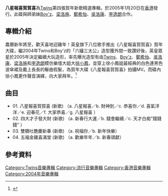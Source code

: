 {{Infobox album
| name       = 八星報喜賀賀喜
| type       = greatest
| artist     = [[Twins|Twins]]、[[Boy'z|Boy'z]]、[[梁洛施|梁洛施]]、[[鄭希怡|鄭希怡]]
| cover      = Twins 2005 CNYalbum.png
| released   = 2005年1月20日<ref name="sed">[https://itunes.apple.com/tw/album/ba-xing-bao-xi-he-he-xi-xin/id544241163?l=zh Twins作品推出]</ref>
| recorded   = 2004年
| genre      = [[粵語流行音樂|粵語流行音樂]]
| language   = [[粵語|粵語]]
| length     = 6分8秒
| label      = [[英皇娛樂|英皇娛樂]]
<!-- 未知參數 | number     = 1 -->
| producer   = [[伍樂城|伍樂城]]、[[林夕|林夕]]、[[鍾橋韜|鍾橋韜]]、[[蔡妙雪|蔡妙雪]]
| prev_title = 
| prev_year  = 
| next_title = 
| next_year  = 
}}
'''八星報喜賀賀喜'''為[[Twins|Twins]]第四張賀年新歌精選專輯，於2005年1月20日在[[香港|香港]]發行。此碟與師弟妹[[Boy'z|Boy'z]]、[[梁洛施|梁洛施]]、[[鄭希怡|鄭希怡]]、[[吳浩康|吳浩康]]、[[李逸朗|李逸朗]]合作。

== 專輯介紹 ==
農曆新年將至，歡天喜地迎雞年！英皇旗下八位歌手推出《八星報喜賀賀喜》賀年大碟，繼2004年Twins和Boy'z的「六嬸三太公」造型獲外間一致讚好後，英皇眾星於2005年決定繼續大玩造形，率先曝光造型有由[[Twins|Twins]]、[[Boy'z|Boy'z]]、[[鄭希怡|鄭希怡]]、[[吳浩康|吳浩康]]、[[梁洛施|梁洛施]]和[[李逸朗|李逸朗]]模仿樂壇大姐大[[徐小鳳|徐小鳳]]，並穿上徐小鳳姐最經典的白色連黑色波傘裙及戴上長長的鬈曲假髮，為賀年大碟《八星報喜賀賀喜》拍攝MV。而碟內徐小鳳更作聲音演繹，向大家拜年。<ref>{{Cite web |url=http://lyric.musichk.org/main1/newyear1.htm |title=群星- 八星報喜賀賀喜(新曲+精選) - 香港音樂網(Musichk) |accessdate=2016-07-23 |archive-date=2017-06-29 |archive-url=https://web.archive.org/web/20170629095853/http://lyric.musichk.org/main1/newyear1.htm |dead-url=no }}</ref>

== 曲目 == 
*01. 八星報喜賀賀喜 (新歌) （a. 八星報喜／b. 財神到／c. 恭喜你／d. 喜氣洋洋／e. 迎春花／f. 大家恭喜／g. 八星報喜 ）
*02. 四大才子發大財 (新歌) （a. 新春行大運／b. 錢會繼續／c. 天才白痴"錢錢錢" ）
*03. 雙驕吐艷慶新春 (新歌) （a. 祝福你／b. 新年快樂） 
*04. 五福金雞喜滿堂 (新歌) （a. 歡樂年年／b. 新春頌獻） 

{{tracklist
| headline = Disc1
| total_length = 
| extra_column = 備註

| title1 = 八星報喜賀賀喜
| note1 = 
| length1 = 
| lyrics1 = [[蔡妙雪|蔡妙雪]]
| music1 = [[鍾橋韜|鍾橋韜]]
| extra1 = 新曲

| title2 = 四大才子發大財
| note2 = 
| length2 = 
| lyrics2 = 
| music2 = 
| extra2 = 新曲

| title3 = 雙驕吐艷慶新春
| note3 = 
| length3 = 
| lyrics3 = 
| music3 = 
| extra3 = 新曲

| title4 = 五福金雞喜滿堂
| note4 = 
| length4 = 
| lyrics4 = 
| music4 = 
| extra4 = 新曲

| title5 = 孖寶668
| note5 = 
| length5 = 
| lyrics5 = 
| music5 = 
| extra5 =

| title6 = 你最紅
| note6 = 
| length6 = 
| lyrics6 = 
| music6 = 
| extra6 =

| title7 = 四喜臨門喜迎春
| note7 = 
| length7 = 
| lyrics7 = 
| music7 = 
| extra7 =
}}

== 參考資料 ==
{{reflist}}

{{Twins}}

[[Category:Twins音樂專輯|Category:Twins音樂專輯]]
[[Category:流行音樂專輯|Category:流行音樂專輯]]
[[Category:香港音樂專輯|Category:香港音樂專輯]]
[[Category:2004年音樂專輯|Category:2004年音樂專輯]]